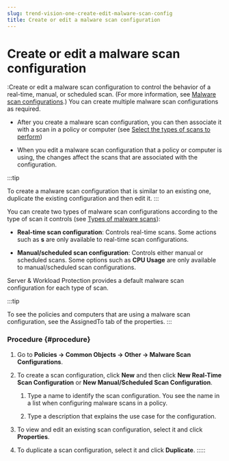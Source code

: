 ```yaml
---
slug: trend-vision-one-create-edit-malware-scan-config
title: Create or edit a malware scan configuration
---
```

# Create or edit a malware scan configuration

:Create or edit a malware scan configuration to control the behavior of a real-time, manual, or scheduled scan. (For more information, see [Malware scan configurations](anti-malware.mdx).) You can create multiple malware scan configurations as required.

- After you create a malware scan configuration, you can then associate it with a scan in a policy or computer (see [Select the types of scans to perform](enable-configure-anti-malware.mdx))

- When you edit a malware scan configuration that a policy or computer is using, the changes affect the scans that are associated with the configuration.

:::tip

To create a malware scan configuration that is similar to an existing one, duplicate the existing configuration and then edit it.
:::

You can create two types of malware scan configurations according to the type of scan it controls (see [Types of malware scans](anti-malware.mdx)):

- **Real-time scan configuration**: Controls real-time scans. Some actions such as **s** are only available to real-time scan configurations.

- **Manual/scheduled scan configuration**: Controls either manual or scheduled scans. Some options such as **CPU Usage** are only available to manual/scheduled scan configurations.

Server & Workload Protection provides a default malware scan configuration for each type of scan.

:::tip

To see the policies and computers that are using a malware scan configuration, see the AssignedTo tab of the properties.
:::

### Procedure {#procedure}

1.  Go to **Policies → Common Objects → Other → Malware Scan Configurations**.

2.  To create a scan configuration, click **New** and then click **New Real-Time Scan Configuration** or **New Manual/Scheduled Scan Configuration**.

    1.  Type a name to identify the scan configuration. You see the name in a list when configuring malware scans in a policy.

    2.  Type a description that explains the use case for the configuration.

3.  To view and edit an existing scan configuration, select it and click **Properties**.

4.  To duplicate a scan configuration, select it and click **Duplicate**.
:::::
